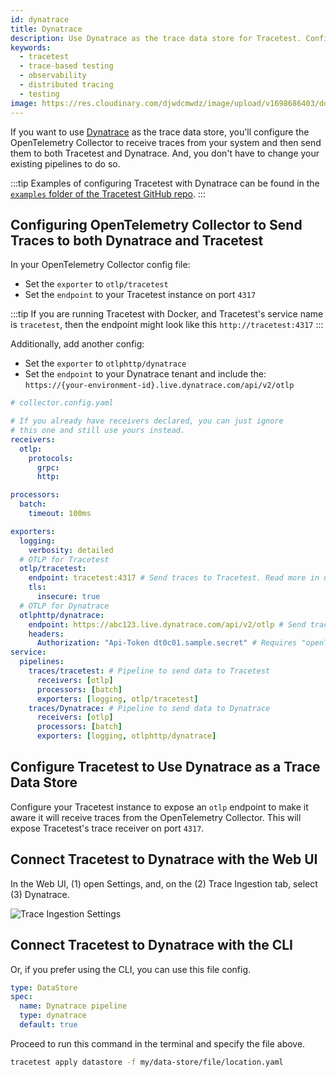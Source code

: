 ```yaml
---
id: dynatrace
title: Dynatrace
description: Use Dynatrace as the trace data store for Tracetest. Configure the OpenTelemetry Collector to receive traces and forward them to both Tracetest and Dynatrace.
keywords:
  - tracetest
  - trace-based testing
  - observability
  - distributed tracing
  - testing
image: https://res.cloudinary.com/djwdcmwdz/image/upload/v1698686403/docs/Blog_Thumbnail_14_rsvkmo.jpg
---
```


If you want to use [Dynatrace](https://www.dynatrace.com/) as the trace data store, you'll configure the OpenTelemetry Collector to receive traces from your system and then send them to both Tracetest and Dynatrace. And, you don't have to change your existing pipelines to do so.

:::tip
Examples of configuring Tracetest with Dynatrace can be found in the [`examples` folder of the Tracetest GitHub repo](https://github.com/kubeshop/tracetest/tree/main/examples).
:::

## Configuring OpenTelemetry Collector to Send Traces to both Dynatrace and Tracetest

In your OpenTelemetry Collector config file:

- Set the `exporter` to `otlp/tracetest`
- Set the `endpoint` to your Tracetest instance on port `4317`

:::tip
If you are running Tracetest with Docker, and Tracetest's service name is `tracetest`, then the endpoint might look like this `http://tracetest:4317`
:::

Additionally, add another config:

- Set the `exporter` to `otlphttp/dynatrace`
- Set the `endpoint` to your Dynatrace tenant and include the: `https://{your-environment-id}.live.dynatrace.com/api/v2/otlp`

```yaml
# collector.config.yaml

# If you already have receivers declared, you can just ignore
# this one and still use yours instead.
receivers:
  otlp:
    protocols:
      grpc:
      http:

processors:
  batch:
    timeout: 100ms

exporters:
  logging:
    verbosity: detailed
  # OTLP for Tracetest
  otlp/tracetest:
    endpoint: tracetest:4317 # Send traces to Tracetest. Read more in docs here:  https://docs.tracetest.io/configuration/connecting-to-data-stores/opentelemetry-collector
    tls:
      insecure: true
  # OTLP for Dynatrace
  otlphttp/dynatrace:
    endpoint: https://abc123.live.dynatrace.com/api/v2/otlp # Send traces to Dynatrace. Read more in docs here: https://www.dynatrace.com/support/help/extend-dynatrace/opentelemetry/collector#configuration
    headers:
      Authorization: "Api-Token dt0c01.sample.secret" # Requires "openTelemetryTrace.ingest" permission
service:
  pipelines:
    traces/tracetest: # Pipeline to send data to Tracetest
      receivers: [otlp]
      processors: [batch]
      exporters: [logging, otlp/tracetest]
    traces/Dynatrace: # Pipeline to send data to Dynatrace
      receivers: [otlp]
      processors: [batch]
      exporters: [logging, otlphttp/dynatrace]
```

## Configure Tracetest to Use Dynatrace as a Trace Data Store

Configure your Tracetest instance to expose an `otlp` endpoint to make it aware it will receive traces from the OpenTelemetry Collector. This will expose Tracetest's trace receiver on port `4317`.

## Connect Tracetest to Dynatrace with the Web UI

In the Web UI, (1) open Settings, and, on the (2) Trace Ingestion tab, select (3) Dynatrace.

![Trace Ingestion Settings](../../img/08132024/app.tracetest.io_organizations_at4CxvjIg_environments_ttenv_172de56e3dcbba9b_settings_tab=dataStore_dynatrace.png)

## Connect Tracetest to Dynatrace with the CLI

Or, if you prefer using the CLI, you can use this file config.

```yaml
type: DataStore
spec:
  name: Dynatrace pipeline
  type: dynatrace
  default: true
```

Proceed to run this command in the terminal and specify the file above.

```bash
tracetest apply datastore -f my/data-store/file/location.yaml
```
